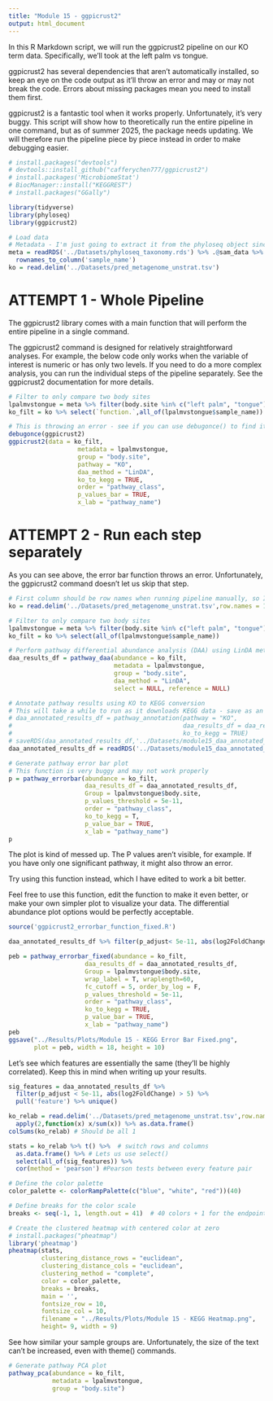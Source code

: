 ```yaml
---
title: "Module 15 - ggpicrust2"
output: html_document
---
```


In this R Markdown script, we will run the ggpicrust2 pipeline on our KO term data. Specifically, we'll took at the left palm vs tongue.

ggpicrust2 has several dependencies that aren't automatically installed, so keep an eye on the code output as it'll throw an error and may or may not break the code. Errors about missing packages mean you need to install them first.

ggpicrust2 is a fantastic tool when it works properly. Unfortunately, it's very buggy. This script will show how to theoretically run the entire pipeline in one command, but as of summer 2025, the package needs updating. We will therefore run the pipeline piece by piece instead in order to make debugging easier.

```r
# install.packages("devtools")
# devtools::install_github("cafferychen777/ggpicrust2")
# install.packages('MicrobiomeStat')
# BiocManager::install("KEGGREST")
# install.packages("GGally")

library(tidyverse)
library(phyloseq)
library(ggpicrust2)

# Load data
# Metadata - I'm just going to extract it from the phyloseq object since it's already been formatted
meta = readRDS('../Datasets/phyloseq_taxonomy.rds') %>% .@sam_data %>% data.frame() %>% 
  rownames_to_column('sample_name')
ko = read.delim('../Datasets/pred_metagenome_unstrat.tsv')
```

# ATTEMPT 1 - Whole Pipeline

The ggpicrust2 library comes with a main function that will perform the entire pipeline in a single command.

The ggpicrust2 command is designed for relatively straightforward analyses. For example, the below code only works when the variable of interest is numeric or has only two levels. If you need to do a more complex analysis, you can run the individual steps of the pipeline separately. See the ggpicrust2 documentation for more details.

```r
# Filter to only compare two body sites
lpalmvstongue = meta %>% filter(body.site %in% c("left palm", "tongue"))
ko_filt = ko %>% select(`function.`,all_of(lpalmvstongue$sample_name))

# This is throwing an error - see if you can use debugonce() to find it.
debugonce(ggpicrust2)
ggpicrust2(data = ko_filt,
                   metadata = lpalmvstongue,
                   group = "body.site",
                   pathway = "KO",
                   daa_method = "LinDA",
                   ko_to_kegg = TRUE,
                   order = "pathway_class",
                   p_values_bar = TRUE,
                   x_lab = "pathway_name")
```

# ATTEMPT 2 - Run each step separately

As you can see above, the error bar function throws an error. Unfortunately, the ggpicrust2 command doesn't let us skip that step.

```r
# First column should be row names when running pipeline manually, so I'm just reloading it as such
ko = read.delim('../Datasets/pred_metagenome_unstrat.tsv',row.names = 1)

# Filter to only compare two body sites
lpalmvstongue = meta %>% filter(body.site %in% c("left palm", "tongue"))
ko_filt = ko %>% select(all_of(lpalmvstongue$sample_name))

# Perform pathway differential abundance analysis (DAA) using LinDA method
daa_results_df = pathway_daa(abundance = ko_filt,
                             metadata = lpalmvstongue, 
                             group = "body.site", 
                             daa_method = "LinDA", 
                             select = NULL, reference = NULL)

# Annotate pathway results using KO to KEGG conversion
# This will take a while to run as it downloads KEGG data - save as an .rds file if you want to avoid re-running it
# daa_annotated_results_df = pathway_annotation(pathway = "KO",
#                                               daa_results_df = daa_results_df,
#                                               ko_to_kegg = TRUE)
# saveRDS(daa_annotated_results_df,'../Datasets/module15_daa_annotated_results_df.rds')
daa_annotated_results_df = readRDS('../Datasets/module15_daa_annotated_results_df.rds')

# Generate pathway error bar plot
# This function is very buggy and may not work properly
p = pathway_errorbar(abundance = ko_filt, 
                     daa_results_df = daa_annotated_results_df, 
                     Group = lpalmvstongue$body.site, 
                     p_values_threshold = 5e-11, 
                     order = "pathway_class", 
                     ko_to_kegg = T, 
                     p_value_bar = TRUE, 
                     x_lab = "pathway_name")
p
```

The plot is kind of messed up. The P values aren't visible, for example. If you have only one significant pathway, it might also throw an error.

Try using this function instead, which I have edited to work a bit better.

Feel free to use this function, edit the function to make it even better, or make your own simpler plot to visualize your data. The differential abundance plot options would be perfectly acceptable.

```r
source('ggpicrust2_errorbar_function_fixed.R')

daa_annotated_results_df %>% filter(p_adjust< 5e-11, abs(log2FoldChange) > 5) %>% nrow()

peb = pathway_errorbar_fixed(abundance = ko_filt, 
                     daa_results_df = daa_annotated_results_df, 
                     Group = lpalmvstongue$body.site, 
                     wrap_label = T, wraplength=60,
                     fc_cutoff = 5, order_by_log = F,
                     p_values_threshold = 5e-11, 
                     order = "pathway_class", 
                     ko_to_kegg = TRUE, 
                     p_value_bar = TRUE, 
                     x_lab = "pathway_name")
peb
ggsave("../Results/Plots/Module 15 - KEGG Error Bar Fixed.png",
       plot = peb, width = 18, height = 10)
```

Let's see which features are essentially the same (they'll be highly correlated). Keep this in mind when writing up your results.

```r
sig_features = daa_annotated_results_df %>% 
  filter(p_adjust < 5e-11, abs(log2FoldChange) > 5) %>% 
  pull('feature') %>% unique()

ko_relab = read.delim('../Datasets/pred_metagenome_unstrat.tsv',row.names = 1) %>% 
  apply(2,function(x) x/sum(x)) %>% as.data.frame()
colSums(ko_relab) # Should be all 1

stats = ko_relab %>% t() %>%  # switch rows and columns
  as.data.frame() %>% # Lets us use select()
  select(all_of(sig_features)) %>% 
  cor(method = 'pearson') #Pearson tests between every feature pair

# Define the color palette
color_palette <- colorRampPalette(c("blue", "white", "red"))(40)

# Define breaks for the color scale
breaks <- seq(-1, 1, length.out = 41)  # 40 colors + 1 for the endpoint

# Create the clustered heatmap with centered color at zero
# install.packages("pheatmap")
library('pheatmap')
pheatmap(stats, 
         clustering_distance_rows = "euclidean",  
         clustering_distance_cols = "euclidean", 
         clustering_method = "complete",          
         color = color_palette, 
         breaks = breaks,
         main = '',
         fontsize_row = 10, 
         fontsize_col = 10,
         filename = "../Results/Plots/Module 15 - KEGG Heatmap.png",
         height= 9, width = 9)
```

See how similar your sample groups are. Unfortunately, the size of the text can't be increased, even with theme() commands.

```r
# Generate pathway PCA plot
pathway_pca(abundance = ko_filt,
            metadata = lpalmvstongue, 
            group = "body.site")
```
